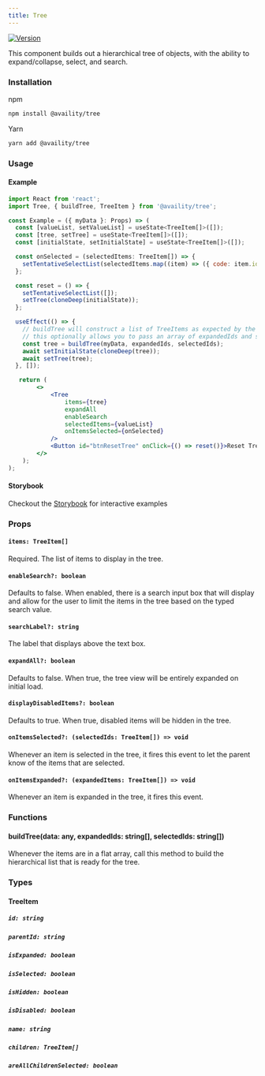 ```yaml
---
title: Tree
---
```


[![Version](https://img.shields.io/npm/v/@availity/tree.svg?style=for-the-badge)](https://www.npmjs.com/package/@availity/tree)

This component builds out a hierarchical tree of objects, with the ability to expand/collapse, select, and search.

### Installation

npm

```bash
npm install @availity/tree
```

Yarn

```bash
yarn add @availity/tree
```

### Usage

#### Example

```jsx
import React from 'react';
import Tree, { buildTree, TreeItem } from '@availity/tree';

const Example = ({ myData }: Props) => (
  const [valueList, setValueList] = useState<TreeItem[]>([]);
  const [tree, setTree] = useState<TreeItem[]>([]);
  const [initialState, setInitialState] = useState<TreeItem[]>([]);

  const onSelected = (selectedItems: TreeItem[]) => {
    setTentativeSelectList(selectedItems.map((item) => ({ code: item.id, value: item.name })));
  };

  const reset = () => {
    setTentativeSelectList([]);
    setTree(cloneDeep(initialState));
  };

  useEffect(() => {
    // buildTree will construct a list of TreeItems as expected by the tree component
    // this optionally allows you to pass an array of expandedIds and selectedIds
    const tree = buildTree(myData, expandedIds, selectedIds);
    await setInitialState(cloneDeep(tree));
    await setTree(tree);
  }, []);

   return (
        <>
            <Tree
                items={tree}
                expandAll
                enableSearch
                selectedItems={valueList}
                onItemsSelected={onSelected}
            />
            <Button id="btnResetTree" onClick={() => reset()}>Reset Tree</Button>
        </>
    );
);
```

#### Storybook

Checkout the [Storybook](https://availity.github.io/availity-react/storybook/?path=/story/bootstrap-components-tree--default) for interactive examples

### Props

#### `items: TreeItem[]`

Required. The list of items to display in the tree.

#### `enableSearch?: boolean`

Defaults to false. When enabled, there is a search input box that will display and allow for the user to limit the items in the tree based on the typed search value.

#### `searchLabel?: string`

The label that displays above the text box.

#### `expandAll?: boolean`

Defaults to false. When true, the tree view will be entirely expanded on initial load.

#### `displayDisabledItems?: boolean`

Defaults to true. When true, disabled items will be hidden in the tree.

#### `onItemsSelected?: (selectedIds: TreeItem[]) => void`

Whenever an item is selected in the tree, it fires this event to let the parent know of the items that are selected.

#### `onItemsExpanded?: (expandedItems: TreeItem[]) => void`

Whenever an item is expanded in the tree, it fires this event.

### Functions

#### buildTree(data: any, expandedIds: string[], selectedIds: string[])

Whenever the items are in a flat array, call this method to build the hierarchical list that is ready for the tree.

### Types

#### TreeItem

##### `id: string`

##### `parentId: string`

##### `isExpanded: boolean`

##### `isSelected: boolean`

##### `isHidden: boolean`

##### `isDisabled: boolean`

##### `name: string`

##### `children: TreeItem[]`

##### `areAllChildrenSelected: boolean`
